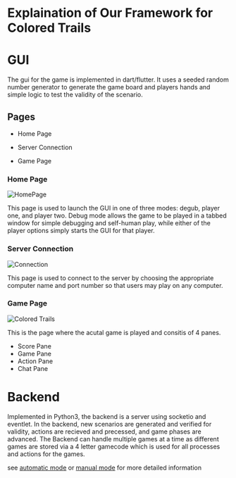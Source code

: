 # Explaination of Our Framework for Colored Trails

# GUI

The gui for the game is implemented in dart/flutter. It uses a seeded random number generator to generate the game board and players hands and simple logic to test the validity of the scenario.

## Pages

- Home Page

- Server Connection

- Game Page

### Home Page

![HomePage](/img/colored_trails_home_page.jpg)

This page is used to launch the GUI in one of three modes: degub, player one, and player two.
Debug mode allows the game to be played in a tabbed window for simple debugging and self-human play, while either of the player options simply starts the GUI for that player.

### Server Connection

![Connection](/img/Colored_trails_connection.jpg)

This page is used to connect to the server by choosing the appropriate computer name and port number so that users may play on any computer.

### Game Page

![Colored Trails](/img/ColoredTrails.png)

This is the page where the acutal game is played and consitis of 4 panes.

- Score Pane
- Game Pane
- Action Pane
- Chat Pane

# Backend

Implemented in Python3, the backend is a server using socketio and eventlet. In the backend, new scenarios are generated and verified for validity, actions are recieved and precessed, and game phases are advanced. The Backend can handle multiple games at a time as different games are stored via a 4 letter gamecode which is used for all processes and actions for the games.

see [automatic mode](/games/colored_trails/AutomaticMode) or [manual mode](/games/colored_trails/ManualMode) for more detailed information
